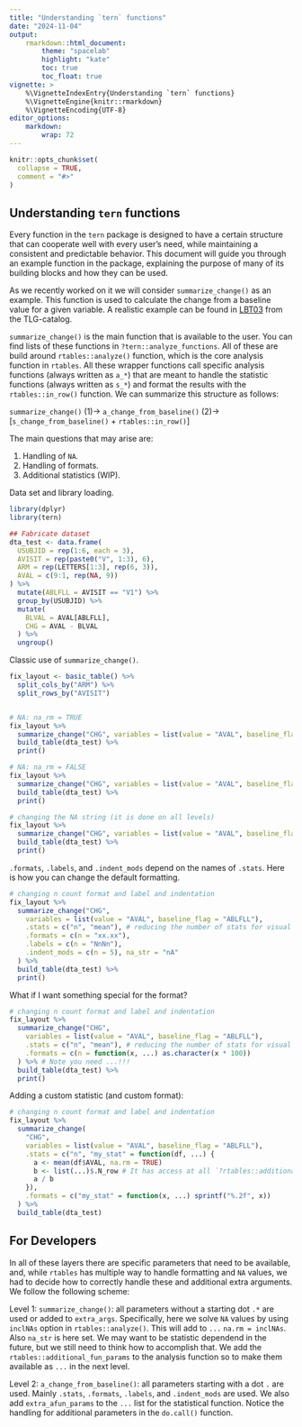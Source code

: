 ```yaml
---
title: "Understanding `tern` functions"
date: "2024-11-04"
output:
    rmarkdown::html_document:
        theme: "spacelab"
        highlight: "kate"
        toc: true
        toc_float: true
vignette: >
    %\VignetteIndexEntry{Understanding `tern` functions}
    %\VignetteEngine{knitr::rmarkdown}
    %\VignetteEncoding{UTF-8}
editor_options:
    markdown: 
        wrap: 72
---
```


```r
knitr::opts_chunk$set(
  collapse = TRUE,
  comment = "#>"
)
```

## Understanding `tern` functions

Every function in the `tern` package is designed to have a certain structure that can cooperate well with every user's need, while maintaining a consistent and predictable behavior. This document will guide you through an example function in the package, explaining the purpose of many of its building blocks and how they can be used.

As we recently worked on it we will consider `summarize_change()` as an example. This function is used to calculate the change from a baseline value for a given variable. A realistic example can be found in [LBT03](https://insightsengineering.github.io/tlg-catalog/stable/tables/lab-results/lbt03.html) from the TLG-catalog.

`summarize_change()` is the main function that is available to the user. You can find lists of these functions in `?tern::analyze_functions`. All of these are build around `rtables::analyze()` function, which is the core analysis function in `rtables`. All these wrapper functions call specific analysis functions (always written as `a_*`) that are meant to handle the statistic functions (always written as `s_*`) and format the results with the `rtables::in_row()` function. We can summarize this structure as follows:

`summarize_change()` (1)-> `a_change_from_baseline()` (2)-> [`s_change_from_baseline()` + `rtables::in_row()`]

The main questions that may arise are:

1. Handling of `NA`.
2. Handling of formats.
3. Additional statistics (WIP).

Data set and library loading.
```r
library(dplyr)
library(tern)

## Fabricate dataset
dta_test <- data.frame(
  USUBJID = rep(1:6, each = 3),
  AVISIT = rep(paste0("V", 1:3), 6),
  ARM = rep(LETTERS[1:3], rep(6, 3)),
  AVAL = c(9:1, rep(NA, 9))
) %>%
  mutate(ABLFLL = AVISIT == "V1") %>%
  group_by(USUBJID) %>%
  mutate(
    BLVAL = AVAL[ABLFLL],
    CHG = AVAL - BLVAL
  ) %>%
  ungroup()
```

Classic use of `summarize_change()`.
```r
fix_layout <- basic_table() %>%
  split_cols_by("ARM") %>%
  split_rows_by("AVISIT")


# NA: na_rm = TRUE
fix_layout %>%
  summarize_change("CHG", variables = list(value = "AVAL", baseline_flag = "ABLFLL")) %>%
  build_table(dta_test) %>%
  print()

# NA: na_rm = FALSE
fix_layout %>%
  summarize_change("CHG", variables = list(value = "AVAL", baseline_flag = "ABLFLL"), na_rm = FALSE) %>%
  build_table(dta_test) %>%
  print()

# changing the NA string (it is done on all levels)
fix_layout %>%
  summarize_change("CHG", variables = list(value = "AVAL", baseline_flag = "ABLFLL"), na_str = "my_na") %>%
  build_table(dta_test) %>%
  print()
```

`.formats`, `.labels`, and `.indent_mods` depend on the names of `.stats`. Here is how you can change the default formatting.

```r
# changing n count format and label and indentation
fix_layout %>%
  summarize_change("CHG",
    variables = list(value = "AVAL", baseline_flag = "ABLFLL"),
    .stats = c("n", "mean"), # reducing the number of stats for visual appreciation
    .formats = c(n = "xx.xx"),
    .labels = c(n = "NnNn"),
    .indent_mods = c(n = 5), na_str = "nA"
  ) %>%
  build_table(dta_test) %>%
  print()
```
What if I want something special for the format?

```r
# changing n count format and label and indentation
fix_layout %>%
  summarize_change("CHG",
    variables = list(value = "AVAL", baseline_flag = "ABLFLL"),
    .stats = c("n", "mean"), # reducing the number of stats for visual appreciation
    .formats = c(n = function(x, ...) as.character(x * 100))
  ) %>% # Note you need ...!!!
  build_table(dta_test) %>%
  print()
```

Adding a custom statistic (and custom format):
```r
# changing n count format and label and indentation
fix_layout %>%
  summarize_change(
    "CHG",
    variables = list(value = "AVAL", baseline_flag = "ABLFLL"),
    .stats = c("n", "my_stat" = function(df, ...) {
      a <- mean(df$AVAL, na.rm = TRUE)
      b <- list(...)$.N_row # It has access at all `?rtables::additional_fun_params`
      a / b
    }),
    .formats = c("my_stat" = function(x, ...) sprintf("%.2f", x))
  ) %>%
  build_table(dta_test)
```


## For Developers

In all of these layers there are specific parameters that need to be available, and, while `rtables` has multiple way to handle formatting and `NA` values, we had to decide how to correctly handle these and additional extra arguments. We follow the following scheme:

Level 1: `summarize_change()`: all parameters without a starting dot `.*` are used or added to `extra_args`. Specifically, here we solve `NA` values by using `inclNAs` option in `rtables::analyze()`. This will add to `...` `na.rm = inclNAs`. Also `na_str` is here set. We may want to be statistic dependend in the future, but we still need to think how to accomplish that. We add the `rtables::additional_fun_params` to the analysis function so to make them available as `...` in the next level.

Level 2: `a_change_from_baseline()`: all parameters starting with a dot `.` are used. Mainly `.stats`, `.formats`, `.labels`, and `.indent_mods` are used. We also add `extra_afun_params` to the `...` list for the statistical function. Notice the handling for additional parameters in the `do.call()` function.
